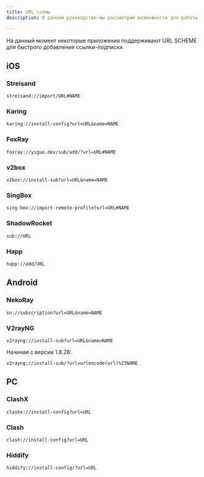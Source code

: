 ```yaml
---
title: URL схемы
description: В данном руководстве мы рассмотрим возможности для работы с URL SHEME приложений в панели Marzban

---
```

На данный момент некоторые приложения поддерживают URL SCHEME для быстрого добавления ссылки-подписки.

## iOS

### Streisand

```
streisand://import/URL#NAME
```
### Karing

```
karing://install-config?url=URL&name=NAME
```
### FoxRay

```
foxray://yiguo.dev/sub/add/?url=URL#NAME
```

### v2box

```
v2box://install-sub?url=URL&name=NAME
```
### SingBox

```
sing-box://import-remote-profile?url=URL#NAME
```
### ShadowRocket

```
sub://URL
```

### Happ

```
happ://add/URL
```

## Android

### NekoRay

```
sn://subscription?url=URL&name=NAME
```

### V2rayNG

```
v2rayng://install-sub?url=URL&name=NAME
```

Начиная с версии 1.8.28:

```
v2rayng://install-sub/?url=urlencode(url)%23NAME
```

## PC

### ClashX

```
clashx://install-config?url=URL
```

### Clash

```
clash://install-config?url=URL
```

### Hiddify
```
hiddify://install-config/?url=URL
```

